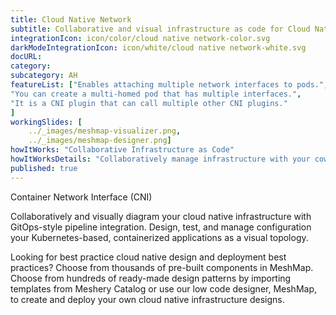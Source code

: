 ```yaml
---
title: Cloud Native Network  
subtitle: Collaborative and visual infrastructure as code for Cloud Native Network
integrationIcon: icon/color/cloud native network-color.svg
darkModeIntegrationIcon: icon/white/cloud native network-white.svg
docURL: 
category: 
subcategory: AH
featureList: ["Enables attaching multiple network interfaces to pods.",
"You can create a multi-homed pod that has multiple interfaces.",
"It is a CNI plugin that can call multiple other CNI plugins."
]
workingSlides: [
    ../_images/meshmap-visualizer.png,
    ../_images/meshmap-designer.png]
howItWorks: "Collaborative Infrastructure as Code"
howItWorksDetails: "Collaboratively manage infrastructure with your coworkers synchronously sharing the same designs."
published: true
---
```

<p>
    Container Network Interface (CNI)
</p>
<p>
    Collaboratively and visually diagram your cloud native infrastructure with GitOps-style pipeline integration. Design, test, and manage configuration your Kubernetes-based, containerized applications as a visual topology.
</p>
<p>
    Looking for best practice cloud native design and deployment best practices? Choose from thousands of pre-built components in MeshMap. Choose from hundreds of ready-made design patterns by importing templates from Meshery Catalog or use our low code designer, MeshMap, to create and deploy your own cloud native infrastructure designs.
</p>